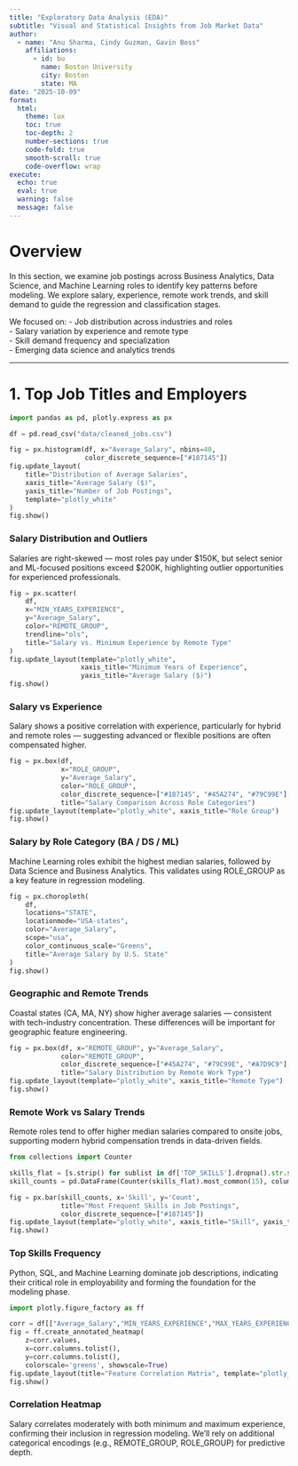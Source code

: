 ```yaml
---
title: "Exploratory Data Analysis (EDA)"
subtitle: "Visual and Statistical Insights from Job Market Data"
author:
  - name: "Anu Sharma, Cindy Guzman, Gavin Boss"
    affiliations:
      - id: bu
        name: Boston University
        city: Boston
        state: MA
date: "2025-10-09"
format:
  html:
    theme: lux
    toc: true
    toc-depth: 2
    number-sections: true
    code-fold: true
    smooth-scroll: true
    code-overflow: wrap
execute:
  echo: true
  eval: true
  warning: false
  message: false
---
```


# Overview

In this section, we examine job postings across Business Analytics, Data Science, and Machine Learning roles to identify key patterns before modeling. We explore salary, experience, remote work trends, and skill demand to guide the regression and classification stages.

We focused on:
- Job distribution across industries and roles  
- Salary variation by experience and remote type  
- Skill demand frequency and specialization  
- Emerging data science and analytics trends

---

# 1. Top Job Titles and Employers

```python
import pandas as pd, plotly.express as px

df = pd.read_csv("data/cleaned_jobs.csv")

fig = px.histogram(df, x="Average_Salary", nbins=40,
                   color_discrete_sequence=["#187145"])
fig.update_layout(
    title="Distribution of Average Salaries",
    xaxis_title="Average Salary ($)",
    yaxis_title="Number of Job Postings",
    template="plotly_white"
)
fig.show()
```

### Salary Distribution and Outliers
Salaries are right-skewed — most roles pay under $150K, but select senior and ML-focused positions exceed $200K, highlighting outlier opportunities for experienced professionals.

```python
fig = px.scatter(
    df, 
    x="MIN_YEARS_EXPERIENCE", 
    y="Average_Salary",
    color="REMOTE_GROUP",
    trendline="ols",
    title="Salary vs. Minimum Experience by Remote Type"
)
fig.update_layout(template="plotly_white",
                  xaxis_title="Minimum Years of Experience",
                  yaxis_title="Average Salary ($)")
fig.show()
```

### Salary vs Experience
Salary shows a positive correlation with experience, particularly for hybrid and remote roles — suggesting advanced or flexible positions are often compensated higher.

```python
fig = px.box(df, 
             x="ROLE_GROUP", 
             y="Average_Salary", 
             color="ROLE_GROUP",
             color_discrete_sequence=["#187145", "#45A274", "#79C99E"],
             title="Salary Comparison Across Role Categories")
fig.update_layout(template="plotly_white", xaxis_title="Role Group")
fig.show()
```

### Salary by Role Category (BA / DS / ML)
Machine Learning roles exhibit the highest median salaries, followed by Data Science and Business Analytics. This validates using ROLE_GROUP as a key feature in regression modeling.

```python
fig = px.choropleth(
    df,
    locations="STATE",
    locationmode="USA-states",
    color="Average_Salary",
    scope="usa",
    color_continuous_scale="Greens",
    title="Average Salary by U.S. State"
)
fig.show()
```

### Geographic and Remote Trends
Coastal states (CA, MA, NY) show higher average salaries — consistent with tech-industry concentration. These differences will be important for geographic feature engineering.

```python
fig = px.box(df, x="REMOTE_GROUP", y="Average_Salary",
             color="REMOTE_GROUP",
             color_discrete_sequence=["#45A274", "#79C99E", "#A7D9C9"],
             title="Salary Distribution by Remote Work Type")
fig.update_layout(template="plotly_white", xaxis_title="Remote Type")
fig.show()
```

### Remote Work vs Salary Trends
Remote roles tend to offer higher median salaries compared to onsite jobs, supporting modern hybrid compensation trends in data-driven fields.

```python
from collections import Counter

skills_flat = [s.strip() for sublist in df['TOP_SKILLS'].dropna().str.split(',') for s in sublist if s.strip()]
skill_counts = pd.DataFrame(Counter(skills_flat).most_common(15), columns=['Skill', 'Count'])

fig = px.bar(skill_counts, x='Skill', y='Count', 
             title="Most Frequent Skills in Job Postings",
             color_discrete_sequence=["#187145"])
fig.update_layout(template="plotly_white", xaxis_title="Skill", yaxis_title="Count")
fig.show()
```

### Top Skills Frequency
Python, SQL, and Machine Learning dominate job descriptions, indicating their critical role in employability and forming the foundation for the modeling phase.

```python
import plotly.figure_factory as ff

corr = df[["Average_Salary","MIN_YEARS_EXPERIENCE","MAX_YEARS_EXPERIENCE"]].corr()
fig = ff.create_annotated_heatmap(
    z=corr.values, 
    x=corr.columns.tolist(), 
    y=corr.columns.tolist(), 
    colorscale='greens', showscale=True)
fig.update_layout(title="Feature Correlation Matrix", template="plotly_white")
fig.show()
```

### Correlation Heatmap
Salary correlates moderately with both minimum and maximum experience, confirming their inclusion in regression modeling.
We’ll rely on additional categorical encodings (e.g., REMOTE_GROUP, ROLE_GROUP) for predictive depth.
